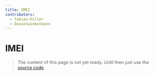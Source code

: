 ```yaml
---
title: IMEI
contributors:
  - fabian-hiller
  - Danielwinkelmann
---
```


# IMEI

> The content of this page is not yet ready. Until then just use the [source code](https://github.com/fabian-hiller/valibot/blob/main/library/src/validations/imei/imei.ts).
